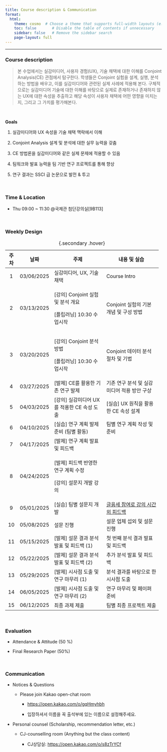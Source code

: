 ```yaml
---
title: Course description & Communication
format:
  html:
    theme: cosmo  # Choose a theme that supports full-width layouts (e.g., cosmo, flatly)
    toc: false       # Disable the table of contents if unnecessary
    sidebar: false   # Remove the sidebar search
    page-layout: full
---
```


------------------------------------------------------------------------

### Course description

> 본 수업에서는 실감미디어, 사용자 경험(UX), 기술 채택에 대한 이해를 Conjoint Analysis(CE) 관점에서 탐구한다. 학생들은 Conjoint 실험을 설계, 실행, 분석하는 방법을 배우고, 이를 실감미디어와 관련된 실제 사례에 적용해 본다. 구체적으로는 실감미디어 기술에 대한 이해를 바탕으로 실제로 존재하거나 존재하지 않는 UX에 대한 속성을 추출하고 해당 속성이 사용자 채택에 어떤 영향을 미치는지, 그리고 그 가치를 평가해본다.

<br>

**Goals**

1.  실감미디어와 UX 속성을 기술 채택 맥락에서 이해

2.  Conjoint Analysis 설계 및 분석에 대한 실무 능력을 갖춤

3.  CE 방법론을 실감미디어와 같은 실제 문제에 적용할 수 있음

4.  팀워크와 발표 능력을 팀 기반 연구 프로젝트를 통해 향상

5.  연구 결과는 SSCI 급 논문으로 발전 & 투고

</br>

### Time & Location

-   Thu 09:00 \~ 11:30 \@국제관 첨단강의실\[9B113\]

</br>

### Weekly Design

+----------+------------+----------------------------------------------+-------------------------------------------------+
| **주차** | **날짜**   | **주제**                                     | 내용 및 실습                                    |
+:========:+:==========:+==============================================+=================================================+
| 1        | 03/06/2025 | 실감미디어, UX, 기술 채택                    | Course Intro                                    |
+----------+------------+----------------------------------------------+-------------------------------------------------+
| 2        | 03/13/2025 | \[강의\] Conjoint 실험 및 분석 개요          | Conjoint 실험의 기본 개념 및 구성 방법          |
|          |            |                                              |                                                 |
|          |            | \[플립러닝\] 10:30 수업시작                  |                                                 |
+----------+------------+----------------------------------------------+-------------------------------------------------+
| 3        | 03/20/2025 | \[강의\] Conjoint 분석 방법                  | Conjoint 데이터 분석 절차 및 기법               |
|          |            |                                              |                                                 |
|          |            | \[플립러닝\] 10:30 수업시작                  |                                                 |
+----------+------------+----------------------------------------------+-------------------------------------------------+
| 4        | 03/27/2025 | \[발제\] CE를 활용한 기존 연구 발제          | 기존 연구 분석 및 실감미디어 적용 방안 구상     |
+----------+------------+----------------------------------------------+-------------------------------------------------+
| 5        | 04/03/2025 | \[강의\] 실감미디어 UX를 적용한 CE 속성 도출 | \[실습\] UX 원칙을 활용한 CE 속성 설계          |
+----------+------------+----------------------------------------------+-------------------------------------------------+
| 6        | 04/10/2025 | \[실습\] 연구 계획 발제 준비 (팀별 활동)     | 팀별 연구 계획 작성 및 준비                     |
+----------+------------+----------------------------------------------+-------------------------------------------------+
| 7        | 04/17/2025 | \[발제\] 연구 계획 발표 및 피드백            |                                                 |
+----------+------------+----------------------------------------------+-------------------------------------------------+
| 8        | 04/24/2025 | \[발제\] 피드백 반영한 연구 계획 수정        |                                                 |
|          |            |                                              |                                                 |
|          |            | \[강의\] 설문지 개발 강의                    |                                                 |
+----------+------------+----------------------------------------------+-------------------------------------------------+
| 9        | 05/01/2025 | \[실습\] 팀별 설문지 개발                    | [글융세 참여로 강의 시간 외 피드백]{.underline} |
+----------+------------+----------------------------------------------+-------------------------------------------------+
| 10       | 05/08/2025 | 설문 진행                                    | 설문 업체 섭외 및 설문 진행                     |
+----------+------------+----------------------------------------------+-------------------------------------------------+
| 11       | 05/15/2025 | \[발제\] 설문 결과 분석 발표 및 피드백 (1)   | 첫 번째 분석 결과 발표 및 피드백                |
+----------+------------+----------------------------------------------+-------------------------------------------------+
| 12       | 05/22/2025 | \[발제\] 설문 결과 분석 발표 및 피드백 (2)   | 추가 분석 발표 및 피드백                        |
+----------+------------+----------------------------------------------+-------------------------------------------------+
| 13       | 05/29/2025 | \[발제\] 시사점 도출 및 연구 마무리 (1)      | 분석 결과를 바탕으로 한 시사점 도출             |
+----------+------------+----------------------------------------------+-------------------------------------------------+
| 14       | 06/05/2025 | \[발제\] 시사점 도출 및 연구 마무리 (2)      | 연구 마무리 및 페이퍼 준비                      |
+----------+------------+----------------------------------------------+-------------------------------------------------+
| 15       | 06/12/2025 | 최종 과제 제출                               | 팀별 최종 프로젝트 제출                         |
+----------+------------+----------------------------------------------+-------------------------------------------------+

: {.secondary .hover}

<br>

### Evaluation

-   Attendance & Attitude (50 %)

-   Final Research Paper (50%)

</br>

### Communication

-   Notices & Questions

    -   Please join Kakao open-chat room

        -   <https://open.kakao.com/o/gqHmyhbh>

        -   입장하셔서 이름을 꼭 출석부에 있는 이름으로 설정해주세요.

-   Personal counsel (Scholarship, recommendation letter, etc.)

    -   CJ-counselling room (Anything but the class content)

        -   CJ상담실: <https://open.kakao.com/o/s8zTrYCf>
